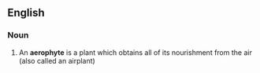 ==English==

===Noun===
{{en-noun}}

# An '''aerophyte''' is a plant which obtains all of its nourishment from the air (also called an airplant)